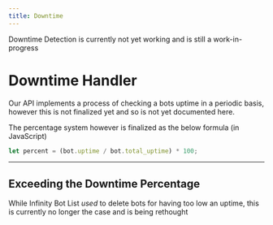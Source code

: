 ```yaml
---
title: Downtime
---
```



<Callout type="warning" emoji="⚠️">
  Downtime Detection is currently not yet working and is still a work-in-progress
</Callout>

# Downtime Handler

Our API implements a process of checking a bots uptime in a periodic basis, however this is not finalized yet and so is not yet documented here.

The percentage system however is finalized as the below formula (in JavaScript)

```jsx
let percent = (bot.uptime / bot.total_uptime) * 100;
```

---

## Exceeding the Downtime Percentage

While Infinity Bot List *used* to delete bots for having too low an uptime, this is currently no longer the case and is being rethought
